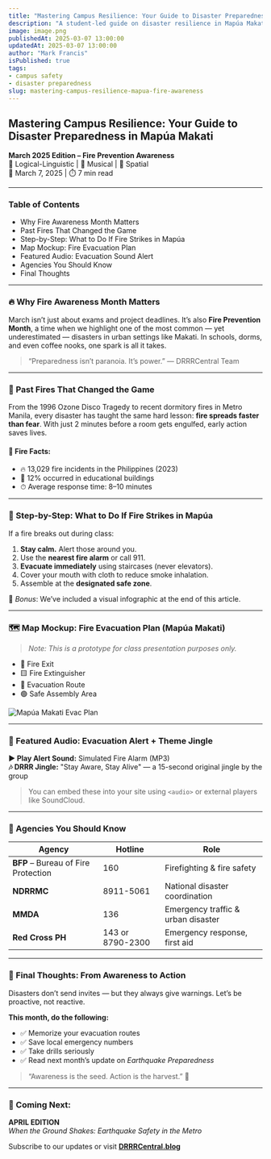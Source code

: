 ```yaml
---
title: "Mastering Campus Resilience: Your Guide to Disaster Preparedness in Mapúa Makati"
description: "A student-led guide on disaster resilience in Mapúa Makati, featuring fire safety tips, evacuation maps, original audio alerts, and monthly preparedness themes — combining logical insight, visual design, and musical creativity."
image: image.png
publishedAt: 2025-03-07 13:00:00
updatedAt: 2025-03-07 13:00:00
author: "Mark Francis"
isPublished: true
tags:
- campus safety
- disaster preparedness
slug: mastering-campus-resilience-mapua-fire-awareness
---
```


## Mastering Campus Resilience: Your Guide to Disaster Preparedness in Mapúa Makati

**March 2025 Edition – Fire Prevention Awareness**  
🧠 Logical-Linguistic | 🎵 Musical | 🧭 Spatial  
📅 March 7, 2025 | ⏱️ 7 min read  

---

### Table of Contents
- Why Fire Awareness Month Matters  
- Past Fires That Changed the Game  
- Step-by-Step: What to Do If Fire Strikes in Mapúa  
- Map Mockup: Fire Evacuation Plan  
- Featured Audio: Evacuation Sound Alert  
- Agencies You Should Know  
- Final Thoughts  
---

### 🔥 Why Fire Awareness Month Matters

March isn’t just about exams and project deadlines. It’s also **Fire Prevention Month**, a time when we highlight one of the most common — yet underestimated — disasters in urban settings like Makati. In schools, dorms, and even coffee nooks, one spark is all it takes.

> “Preparedness isn’t paranoia. It’s power.” — DRRRCentral Team

---

### 📖 Past Fires That Changed the Game

From the 1996 Ozone Disco Tragedy to recent dormitory fires in Metro Manila, every disaster has taught the same hard lesson: **fire spreads faster than fear**. With just 2 minutes before a room gets engulfed, early action saves lives.

#### 🔢 Fire Facts:
- 🔥 13,029 fire incidents in the Philippines (2023)  
- 🏫 12% occurred in educational buildings  
- ⏱ Average response time: 8–10 minutes  

---

### 🧯 Step-by-Step: What to Do If Fire Strikes in Mapúa

If a fire breaks out during class:

1. **Stay calm.** Alert those around you.  
2. Use the **nearest fire alarm** or call 911.  
3. **Evacuate immediately** using staircases (never elevators).  
4. Cover your mouth with cloth to reduce smoke inhalation.  
5. Assemble at the **designated safe zone**.

📝 *Bonus*: We’ve included a visual infographic at the end of this article.

---

### 🗺 Map Mockup: Fire Evacuation Plan (Mapúa Makati)

> *Note: This is a prototype for class presentation purposes only.*

- 🛑 Fire Exit  
- 🟨 Fire Extinguisher  
- 🧭 Evacuation Route  
- 🟢 Safe Assembly Area  

![Mapúa Makati Evac Plan](/assets/blog/mapua-evac-mockup.jpg)

---

### 🎵 Featured Audio: Evacuation Alert + Theme Jingle

**▶️ Play Alert Sound:** Simulated Fire Alarm (MP3)  
**🎶 DRRR Jingle:** "Stay Aware, Stay Alive" — a 15-second original jingle by the group

> You can embed these into your site using `<audio>` or external players like SoundCloud.

---

### 🏢 Agencies You Should Know

| Agency | Hotline | Role |
|--------|---------|------|
| **BFP** – Bureau of Fire Protection | 160 | Firefighting & fire safety |
| **NDRRMC** | 8911-5061 | National disaster coordination |
| **MMDA** | 136 | Emergency traffic & urban disaster |
| **Red Cross PH** | 143 or 8790-2300 | Emergency response, first aid |

---

### 🧠 Final Thoughts: From Awareness to Action

Disasters don’t send invites — but they always give warnings. Let’s be proactive, not reactive.

**This month, do the following:**
- ✅ Memorize your evacuation routes  
- ✅ Save local emergency numbers  
- ✅ Take drills seriously  
- ✅ Read next month’s update on *Earthquake Preparedness*

> “Awareness is the seed. Action is the harvest.” 🌱

---

### 📅 Coming Next:
**APRIL EDITION**  
_When the Ground Shakes: Earthquake Safety in the Metro_

Subscribe to our updates or visit **[DRRRCentral.blog](https://drrrcentral.blog)**